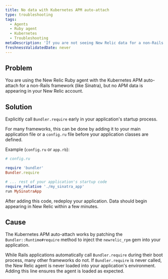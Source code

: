 ```yaml
---
title: No data with Kubernetes APM auto-attach
type: troubleshooting
tags:
  - Agents
  - Ruby agent
  - Kubernetes
  - Troubleshooting
metaDescription: 'If you are not seeing New Relic data for a non-Rails Ruby application using the Kubernetes APM auto-attach, you may need to explicitly call `Bundler.require`.'
freshnessValidatedDate: never
---
```


## Problem

You are using the New Relic Ruby agent with the Kubernetes APM auto-attach for a non-Rails framework (like Sinatra), but no APM data is appearing in your New Relic account.

## Solution

Explicitly call `Bundler.require` early in your application's startup process.

For many frameworks, this can be done by adding it to your main application file or a `config.ru` file before your application classes are defined.

Example (`config.ru` or `app.rb`):

```ruby
# config.ru

require 'bundler'
Bundler.require

# ... rest of your application's startup code
require_relative './my_sinatra_app'
run MySinatraApp
```
After adding this code, redeploy your application. Data should begin appearing in New Relic within a few minutes.

## Cause

The Kubernetes APM auto-attach works by patching the `Bundler::Runtime#require` method to inject the `newrelic_rpm` gem into your application.

While Rails applications automatically call `Bundler.require` during their boot process, many other frameworks do not. If `Bundler.require` is never called, the New Relic agent is never loaded into your application's environment. Adding this line ensures the agent is loaded as expected.